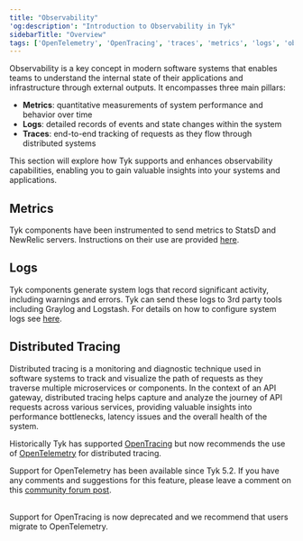 ```yaml
---
title: "Observability"
'og:description': "Introduction to Observability in Tyk"
sidebarTitle: "Overview"
tags: ['OpenTelemetry', 'OpenTracing', 'traces', 'metrics', 'logs', 'observability']
---
```


Observability is a key concept in modern software systems that enables teams to understand the internal state of their applications and infrastructure through external outputs. It encompasses three main pillars:

- **Metrics**: quantitative measurements of system performance and behavior over time
- **Logs**: detailed records of events and state changes within the system
- **Traces**: end-to-end tracking of requests as they flow through distributed systems

This section will explore how Tyk supports and enhances observability capabilities, enabling you to gain valuable insights into your systems and applications.

## Metrics
Tyk components have been instrumented to send metrics to StatsD and NewRelic servers. Instructions on their use are provided [here](/basic-config-and-security/report-monitor-trigger-events/instrumentation).

## Logs
Tyk components generate system logs that record significant activity, including warnings and errors. Tyk can send these logs to 3rd party tools including Graylog and Logstash. For details on how to configure system logs see [here](/log-data).

## Distributed Tracing
Distributed tracing is a monitoring and diagnostic technique used in software systems to track and visualize the path of requests as they traverse multiple microservices or components. In the context of an API gateway, distributed tracing helps capture and analyze the journey of API requests across various services, providing valuable insights into performance bottlenecks, latency issues and the overall health of the system.

Historically Tyk has supported [OpenTracing](/product-stack/tyk-gateway/advanced-configurations/distributed-tracing/open-tracing/open-tracing-overview) but now recommends the use of [OpenTelemetry](/product-stack/tyk-gateway/advanced-configurations/distributed-tracing/open-telemetry/open-telemetry-overview) for distributed tracing.

Support for OpenTelemetry has been available since Tyk 5.2. If you have any comments and suggestions for this feature, please leave a comment on this [community forum post](https://community.tyk.io/t/faq-opentelemetry-distributed-tracing/5682).

<br />

<Note>
Support for OpenTracing is now deprecated and we recommend that users migrate to OpenTelemetry.
</Note>
